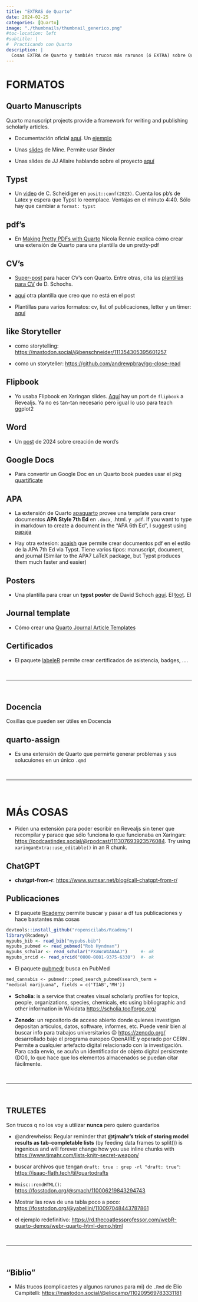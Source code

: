 ```yaml
---
title: "EXTRAS de Quarto"
date: 2024-02-25
categories: [Quarto]
image: "./thumbnails/thumbnail_generico.png"
#toc-location: left
#subtitle: | 
#  Practicando con Quarto
description: |
  Cosas EXTRA de Quarto y también trucos más rarunos (ó EXTRA) sobre Quarto.
---
```


# FORMATOS

## Quarto Manuscripts

Quarto manuscript projects provide a framework for writing and publishing scholarly articles.

- Documentación oficial [aquí](https://quarto.org/docs/manuscripts/). Un [ejemplo](https://dragonstyle.github.io/submission-quarto-lite-r/)

- Unas [slides](https://mine.quarto.pub/manuscripts-conf23/#/title-slide) de Mine. Permite usar Binder

- Unas slides de JJ Allaire hablando sobre el proyecto [aquí](https://jjallaire.quarto.pub/reproducible-manuscripts-with-quarto/#/title-slide)


## Typst

- Un [video](https://www.youtube.com/watch?v=t30sqFch2v0&list=PL9HYL-VRX0oRFZslRGHwHuwea7SvAATHp&index=74) de C. Scheidiger en `posit::conf(2023)`. Cuenta los pb's de Latex y espera que Typst lo reemplace. Ventajas en el minuto 4:40. Sólo hay que cambiar a `format: typst`



## pdf's

- En [Making Pretty PDFs with Quarto](https://nrennie.rbind.io/blog/making-pretty-pdf-quarto/) Nicola Rennie explica cómo crear una extensión de Quarto para una plantilla de un pretty-pdf


## CV's

- [Super-post](https://alexespinosaco.github.io/aerovagante/2024-02-18-cv/) para hacer CV's con Quarto. Entre otras, cita las [plantillas para CV](https://github.com/schochastics/quarto-cv) de D. Schochs. 

- [aquí](https://github.com/produnis/quarto-cv) otra plantilla que creo que no está en el post

- Plantillas para varios formatos: cv, list of publicaciones, letter y un timer: [aquí](https://ruhr.social/@produnis/111766773526870010)



## like Storyteller

- como storytelling: <https://mastodon.social/@benschneider/111354305395601257>

- como un storyteller: <https://github.com/andrewpbray/gg-close-read>


## Flipbook

- Yo usaba Flipbook en Xaringan slides. [Aquí](https://kieranhealy.org/blog/archives/2023/08/10/flipbookr-for-quarto/) hay un port de `flipbook` a Revealjs. Ya no es tan-tan necesario pero igual lo uso para teach ggplot2

## Word

- Un [post](https://fortune9.netlify.app/2024/01/28/rmarkdown-automate-word-document-generation-using-rmarkdown/) de 2024 sobre creación de word's

## Google Docs

- Para convertir un Google Doc en un Quarto book puedes usar el pkg  [quartificate](https://docs.ropensci.org/quartificate/)

## APA

- La extensión de Quarto [apaquarto](https://github.com/wjschne/apaquarto) provee una template para crear documentos **APA Style 7th Ed** en `.docx`, .html. y `.pdf`. If you want to type in markdown to create a document in the "APA 6th Ed", I suggest using [papaja](https://frederikaust.com/papaja_man/)

- Hay otra extesion: [apaish](https://github.com/mvuorre/quarto-apaish) que permite crear documentos pdf en el estilo de la APA 7th Ed via Typst. Tiene varios tipos: manuscript, document, and journal (Similar to the APA7 LaTeX package, but  Typst produces them much faster and easier)

## Posters

- Una plantilla para crear un **typst poster** de David Schoch [aquí](https://github.com/schochastics/CRAN_collaboration/tree/main/typst-poster). El [toot](https://fosstodon.org/@schochastics/111097462080543727). El 


## Journal template

- Cómo crear una [Quarto Journal Article Templates](https://christophertkenny.com/posts/2023-07-01-creating-quarto-journal-articles/)

## Certificados

- El paquete [labeleR](https://ecologyr.github.io/labeleR/) permite crear certificados de asistencia, badges, ....



<br>

--------------------------

<br>

## Docencia

Cosillas que pueden ser útiles en Docencia

## quarto-assign 

- Es una extensión de Quarto que permirte generar problemas y sus solucuiones en un único `.qmd` 


<br>

--------------------------

<br>


# MÁs COSAS

- Piden una extensión para poder escribir en Revealjs sin tener que recompilar y parace que sólo funciona lo que funcionaba en Xaringan: <https://podcastindex.social/@rpodcast/111307693923576084>. Try using `xaringanExtra::use_editable()` in an R chunk. 


## ChatGPT

- **chatgpt-from-r**: <https://www.sumsar.net/blog/call-chatgpt-from-r/>


## Publicaciones

- El paquete [Rcademy](https://github.com/robjhyndman/Rcademy) permite buscar y pasar a df tus publicaciones y hace bastantes más cosas

```r
devtools::install_github("ropenscilabs/Rcademy")
library(Rcademy)
mypubs_bib <- read_bib("mypubs.bib")
mypubs_pubmed <- read_pubmed("Rob Hyndman")
mypubs_scholar <- read_scholar("PXaWcW4AAAAJ")     #- ok
mypubs_orcid <- read_orcid("0000-0001-9375-6330")  #- ok
```


- El paquete [pubmedr](https://github.com/jaytimm/pubmedr) busca en PubMed

```md
med_cannabis <- pubmedr::pmed_search_pubmed(search_term = 
"medical marijuana", fields = c('TIAB','MH'))
```

- **Scholia**: is a service that creates visual scholarly profiles for topics, people, organizations, species, chemicals, etc using bibliographic and other information in Wikidata <https://scholia.toolforge.org/>


- **Zenodo**: un repositorio de acceso abierto donde quienes investigan depositan artículos, datos, software, informes, etc. Puede venir bien al buscar info para trabajos universitarios 😉
<https://zenodo.org/>  desarrollado bajo el programa europeo OpenAIRE y operado por CERN . Permite a cualquier  artefacto digital relacionado con la investigación. Para cada envío, se acuña un identificador de objeto digital persistente (DOI), lo que hace que los elementos almacenados se puedan citar fácilmente. 

<br>

----------------

<br>

## TRULETES

Son trucos q no los voy a utilizar **nunca** pero quiero guardarlos


- @andrewheiss: Regular reminder that **@tjmahr's trick of storing model results as tab-completable lists** (by feeding data frames to split()) is ingenious and will forever change how you use inline chunks with <https://www.tjmahr.com/lists-knitr-secret-weapon/>

- buscar archivos que tengan `draft: true : grep -rl "draft: true"  `: <https://isaac-flath.tech/til/quartodrafts>

- `Hmisc::rendHTML()`: <https://fosstodon.org/@smach/110006219843294743>

- Mostrar las rows de una tabla poco a poco: <https://fosstodon.org/@yabellini/110097048443787861>

- el ejemplo redefinitivo: <https://rd.thecoatlessprofessor.com/webR-quarto-demos/webr-quarto-html-demo.html>



<br>

----------------

<br>


## "Biblio"

- Más trucos (complicaetes y algunos rarunos para mi) de `.Rmd` de Elio Campitelli: <https://mastodon.social/@eliocamp/110209569783331181>

